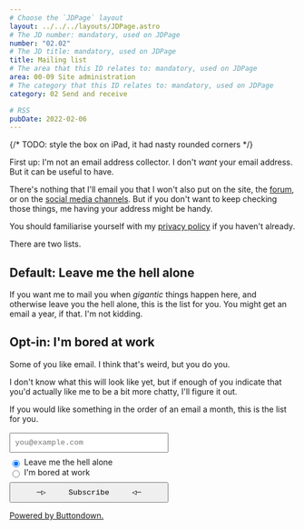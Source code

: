 ```yaml
---
# Choose the `JDPage` layout
layout: ../../../layouts/JDPage.astro
# The JD number: mandatory, used on JDPage
number: "02.02"
# The JD title: mandatory, used on JDPage
title: Mailing list
# The area that this ID relates to: mandatory, used on JDPage
area: 00-09 Site administration
# The category that this ID relates to: mandatory, used on JDPage
category: 02 Send and receive

# RSS
pubDate: 2022-02-06
---
```


{/* TODO: style the box on iPad, it had nasty rounded corners */}

First up: I'm not an email address collector. I don't _want_ your email address. But it can be useful to have.

There's nothing that I'll email you that I won't also put on the site, the [forum](/20-29_community/21_forums_and_chat/21.01_the_johnnydecimal_forum), or on the [social media channels](/20-29_community/22_social_media). But if you don't want to keep checking those things, me having your address might be handy.

You should familiarise yourself with my [privacy policy](/00-09_site_administration/01_about/01.03_privacy) if you haven't already.

There are two lists.

## Default: Leave me the hell alone

If you want me to mail you when _gigantic_ things happen here, and otherwise leave you the hell alone, this is the list for you. You might get an email a year, if that. I'm not kidding.

## Opt-in: I'm bored at work

Some of you like email. I think that's weird, but you do you.

I don't know what this will look like yet, but if enough of you indicate that you'd actually like me to be a bit more chatty, I'll figure it out.

If you would like something in the order of an email a month, this is the list for you.

<form
  action="https://buttondown.email/api/emails/embed-subscribe/johnny.decimal"
  method="post"
  target="_self"
  onsubmit="window.open('https://buttondown.email/johnny.decimal', '_self')"
  class="embeddable-buttondown-form"
  style="margin-top: 1rem;"
>
  <input
    type="email"
    name="email"
    placeholder="you@example.com"
    id="bd-email"
    style="outline: 1px solid $jd-highlight-colour; width: 35ch; padding: 0.5rem; font-family: 'Berkeley Mono', Monaco, 'Cascadia Mono', 'Segoe UI Mono',
      'Roboto Mono', 'Oxygen Mono', 'Ubuntu Monospace', 'Source Code Pro',
      'Fira Mono', 'Droid Sans Mono', 'Courier New', monospace;"
  />
  <div style="margin-top: 0.5rem;">
    <input
      type="radio"
      name="tag"
      value="leave-me-the-hell-alone"
      id="bd-list-selection-leave-me"
      style="vertical-align: middle; margin-right: 0.5ch"
      checked
    />
    <label for="bd-list-selection-leave-me">Leave me the hell alone</label>
  </div>
  <div style="margin-bottom: 0.5rem;">
    <input
      type="radio"
      name="tag"
      value="im-bored-at-work"
      id="bd-list-selection-im-bored"
      style="vertical-align: middle; margin-right: 0.5ch"
    />
    <label for="bd-list-selection-im-bored">I'm bored at work</label>
  </div>
  <input
    type="submit"
    value="─▷     Subscribe     ◁─"
    style="color: $offwhite;; background-color: $jd-bg-colour; padding: 0.5rem; border: 2px solid $jd-highlight-colour; cursor: pointer; min-width: 35ch; font-family: 'Berkeley Mono', Monaco, 'Cascadia Mono', 'Segoe UI Mono', 'Roboto Mono', 'Oxygen Mono', 'Ubuntu Monospace', 'Source Code Pro', 'Fira Mono', 'Droid Sans Mono', 'Courier New', monospace;"
  />
  <p>
    <a href="https://buttondown.email" target="_blank">
      Powered by Buttondown.
    </a>
  </p>
</form>

